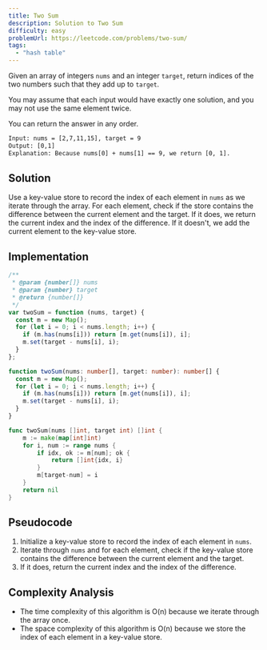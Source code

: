 ```yaml
---
title: Two Sum
description: Solution to Two Sum
difficulty: easy
problemUrl: https://leetcode.com/problems/two-sum/
tags:
  - "hash table"
---
```



Given an array of integers `nums` and an integer `target`, return indices of the two numbers such that they add up to `target`.

You may assume that each input would have exactly one solution, and you may not use the same element twice.

You can return the answer in any order.

```txt
Input: nums = [2,7,11,15], target = 9
Output: [0,1]
Explanation: Because nums[0] + nums[1] == 9, we return [0, 1].
```

## Solution

Use a key-value store to record the index of each element in `nums` as we iterate through the array. For each element, check if the store contains the difference between the current element and the target. If it does, we return the current index and the index of the difference. If it doesn't, we add the current element to the key-value store.

## Implementation

<Tabs>
  <TabItem label="JavaScript">

```js
/**
 * @param {number[]} nums
 * @param {number} target
 * @return {number[]}
 */
var twoSum = function (nums, target) {
  const m = new Map();
  for (let i = 0; i < nums.length; i++) {
    if (m.has(nums[i])) return [m.get(nums[i]), i];
    m.set(target - nums[i], i);
  }
};
```

  </TabItem>
  <TabItem label="TypeScript">

```ts
function twoSum(nums: number[], target: number): number[] {
  const m = new Map();
  for (let i = 0; i < nums.length; i++) {
    if (m.has(nums[i])) return [m.get(nums[i]), i];
    m.set(target - nums[i], i);
  }
}
```

  </TabItem>
  <TabItem label="Go">

```go
func twoSum(nums []int, target int) []int {
	m := make(map[int]int)
	for i, num := range nums {
		if idx, ok := m[num]; ok {
			return []int{idx, i}
		}
		m[target-num] = i
	}
	return nil
}
```

  </TabItem>
</Tabs>

## Pseudocode

1. Initialize a key-value store to record the index of each element in `nums`.
2. Iterate through `nums` and for each element, check if the key-value store contains the difference between the current element and the target.
3. If it does, return the current index and the index of the difference.

## Complexity Analysis

- The time complexity of this algorithm is O(n) because we iterate through the array once.
- The space complexity of this algorithm is O(n) because we store the index of each element in a key-value store.
